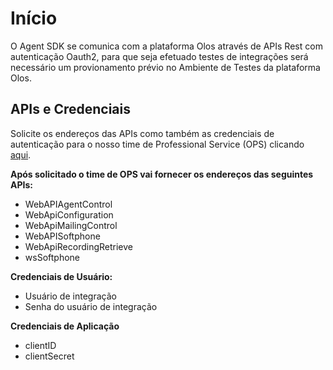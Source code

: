 # Início

O Agent SDK se comunica com a plataforma Olos através de APIs Rest com autenticação Oauth2, para que seja efetuado testes de integrações
será necessário um provionamento prévio no Ambiente de Testes da plataforma Olos.

## APIs e Credenciais

Solicite os endereços das APIs como também as credenciais de autenticação para o nosso time de Professional Service (OPS) clicando
[aqui](https://support.olos.com.br/a/catalog/request-items?search=ops).

**Após solicitado o time de OPS vai fornecer os endereços das seguintes APIs:**

- WebAPIAgentControl
- WebApiConfiguration
- WebApiMailingControl
- WebAPISoftphone
- WebApiRecordingRetrieve
- wsSoftphone

**Credenciais de Usuário:**

- Usuário de integração
- Senha do usuário de integração

**Credenciais de Aplicação**

- clientID
- clientSecret

